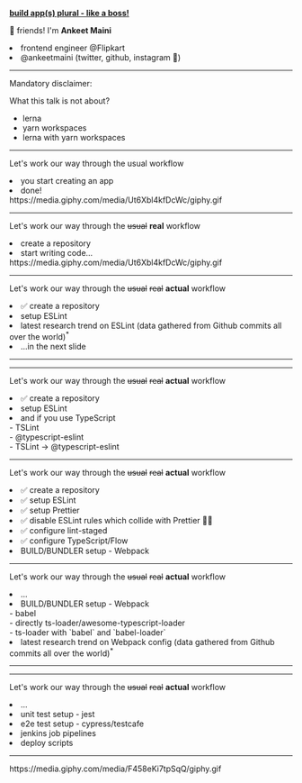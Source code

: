 

[**build app(s) plural - like a boss!**]()

👋 friends! I'm <Text>**Ankeet Maini**</Text>

<Appear>
 <li>frontend engineer @Flipkart</li>
 <li><Text>@ankeetmaini</Text> (twitter, github, instagram 🤭)</li>
</Appear>


---

Mandatory disclaimer:

<Text>What this talk is not about?</Text>
<ul>
<Appear>
<li>lerna</li>
<li>yarn workspaces</li>
<li>lerna with yarn workspaces</li>
</Appear>
</ul>

---

Let's work our way through the usual workflow

<Appear>
<li>you start creating an app</li>
<li>done!</li>
<div><Giphy>https://media.giphy.com/media/Ut6Xbl4kfDcWc/giphy.gif</Giphy></div>
</Appear>

---

Let's work our way through the ~~usual~~ **<Text>real</Text>** workflow

<Appear>
  <li>create a repository</li>
  <li>start writing code...</li>
  <div><Giphy>https://media.giphy.com/media/Ut6Xbl4kfDcWc/giphy.gif</Giphy></div>
</Appear>

---

Let's work our way through the ~~usual~~ ~~real~~ **<Text>actual</Text>** workflow

<li>✅ create a repository</li>
<Appear>
  <li>setup ESLint</li>
  <li>latest research trend on ESLint <Text>(data gathered from Github commits all over the world)</Text><sup>*</sup></li>
  <li>...in the next slide</li>
</Appear>

---

<FullScreenCode>
  <Graph height={800}
    leftText="time taken"
    loser="entire app code"
    winner="ESLint"
    loserHeight={150}
    winnerHeight={830}
  />
</FullScreenCode>

---

Let's work our way through the ~~usual~~ ~~real~~ **<Text>actual</Text>** workflow

<li>✅ create a repository</li>
<li>setup ESLint</li>
<Appear>
  <li>and if you use TypeScript</li>    
  <div><div style={{marginLeft: 100}}>- TSLint</div></div>
  <div><div style={{marginLeft: 100}}>- @typescript-eslint</div></div>
  <div><div style={{marginLeft: 100}}>- TSLint -> @typescript-eslint</div></div>  
</Appear>

---

Let's work our way through the ~~usual~~ ~~real~~ **<Text>actual</Text>** workflow

<li>✅ create a repository</li>
<li>✅ setup ESLint</li>
<Appear>
  <li>✅ setup Prettier</li>
  <li>✅ disable ESLint rules which collide with Prettier 🤣🤣</li>
  <li>✅ configure lint-staged</li>
  <li>✅ configure TypeScript/Flow</li>
  <li>BUILD/BUNDLER setup - Webpack</li>
</Appear>

---

Let's work our way through the ~~usual~~ ~~real~~ **<Text>actual</Text>** workflow

<li>...</li>
<Appear>
  <li>BUILD/BUNDLER setup - Webpack</li>
  <div><div style={{marginLeft: 100}}>- babel</div></div>
  <div><div style={{marginLeft: 100}}>- directly ts-loader/awesome-typescript-loader</div></div>
  <div><div style={{marginLeft: 100}}>- ts-loader with `babel` and `babel-loader`</div></div>
  <li>latest research trend on Webpack config <Text>(data gathered from Github commits all over the world)</Text><sup>*</sup></li>
</Appear>

---

<FullScreenCode>
  <Graph height={800}
    leftText="complexity"
    loser="quantum physics"
    winner="Webpack configs"
    loserHeight={350}
    winnerHeight={830}
  />
</FullScreenCode>

---
Let's work our way through the ~~usual~~ ~~real~~ **<Text>actual</Text>** workflow

<li>...</li>
<Appear>
  <li>unit test setup - jest</li>
  <li>e2e test setup - cypress/testcafe</li>
  <li>jenkins job pipelines</li>
  <li>deploy scripts</li>
</Appear>

---
<FullScreenCode>
  <Giphy>https://media.giphy.com/media/F458eKi7tpSqQ/giphy.gif</Giphy>
</FullScreenCode>




